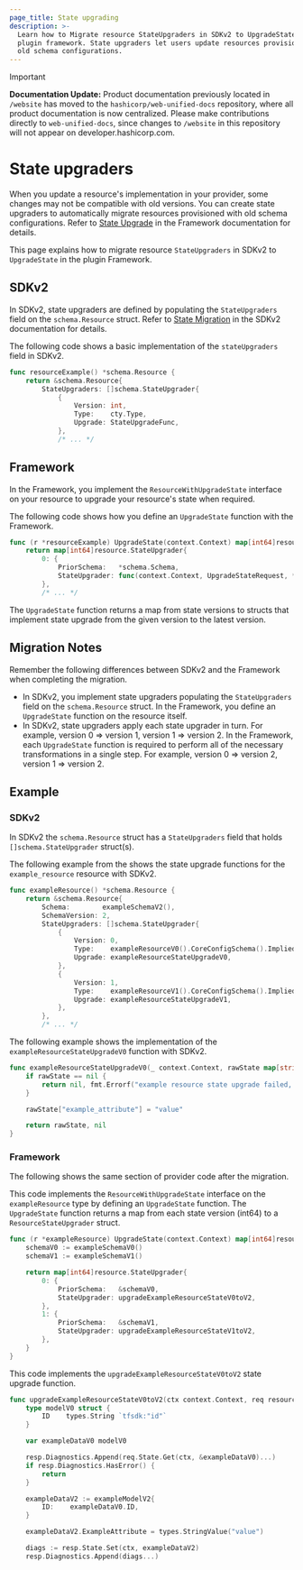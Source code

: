 ```yaml
---
page_title: State upgrading
description: >-
  Learn how to Migrate resource StateUpgraders in SDKv2 to UpgradeState in the
  plugin framework. State upgraders let users update resources provisioned with
  old schema configurations.
---
```


> [!IMPORTANT]  
> **Documentation Update:** Product documentation previously located in `/website` has moved to the `hashicorp/web-unified-docs` repository, where all product documentation is now centralized. Please make contributions directly to `web-unified-docs`, since changes to `/website` in this repository will not appear on developer.hashicorp.com.

# State upgraders

When you update a resource's implementation in your provider, some changes may not be compatible with old versions. You
can create state upgraders to automatically migrate resources provisioned with old schema configurations. Refer to
[State Upgrade](/terraform/plugin/framework/resources/state-upgrade) in the Framework documentation for details.

This page explains how to migrate resource `StateUpgraders` in SDKv2 to `UpgradeState` in the plugin Framework.

## SDKv2

In SDKv2, state upgraders are defined by populating the `StateUpgraders` field on the `schema.Resource` struct. Refer
to [State Migration](/terraform/plugin/sdkv2/resources/state-migration) in the SDKv2 documentation for details.

The following code shows a basic implementation of the `stateUpgraders` field in SDKv2.

```go
func resourceExample() *schema.Resource {
    return &schema.Resource{
        StateUpgraders: []schema.StateUpgrader{
            {
                Version: int,
                Type:    cty.Type,
                Upgrade: StateUpgradeFunc,
            },
            /* ... */
```

## Framework

In the Framework, you implement the `ResourceWithUpgradeState` interface on your resource to upgrade your
resource's state when required.

The following code shows how you define an `UpgradeState` function with the Framework.

```go
func (r *resourceExample) UpgradeState(context.Context) map[int64]resource.StateUpgrader {
    return map[int64]resource.StateUpgrader{
        0: {
            PriorSchema:   *schema.Schema,
            StateUpgrader: func(context.Context, UpgradeStateRequest, *UpgradeStateResponse),
        },
        /* ... */
```

The `UpgradeState` function returns a map from state versions to structs that implement state upgrade from the given
version to the latest version.

## Migration Notes

Remember the following differences between SDKv2 and the Framework when completing the migration.

- In SDKv2, you implement state upgraders populating the `StateUpgraders` field on the `schema.Resource` struct. In the
Framework, you define an `UpgradeState` function on the resource itself.
- In SDKv2, state upgraders apply each state upgrader in turn. For example, version 0 => version 1, version 1 =>
version 2. In the Framework, each `UpgradeState` function is required to perform all of the necessary transformations in
a single step. For example, version 0 => version 2, version 1 => version 2.

## Example

### SDKv2

In SDKv2 the `schema.Resource` struct has a `StateUpgraders` field that holds `[]schema.StateUpgrader` struct(s).

The following example from the shows the state upgrade functions for the `example_resource`
resource with SDKv2.

```go
func exampleResource() *schema.Resource {
    return &schema.Resource{
        Schema:        exampleSchemaV2(),
        SchemaVersion: 2,
        StateUpgraders: []schema.StateUpgrader{
            {
                Version: 0,
                Type:    exampleResourceV0().CoreConfigSchema().ImpliedType(),
                Upgrade: exampleResourceStateUpgradeV0,
            },
            {
                Version: 1,
                Type:    exampleResourceV1().CoreConfigSchema().ImpliedType(),
                Upgrade: exampleResourceStateUpgradeV1,
            },
        },
        /* ... */
```

The following example shows the implementation of the `exampleResourceStateUpgradeV0` function with SDKv2.

```go
func exampleResourceStateUpgradeV0(_ context.Context, rawState map[string]interface{}, _ interface{}) (map[string]interface{}, error) {
    if rawState == nil {
        return nil, fmt.Errorf("example resource state upgrade failed, state is nil")
    }

    rawState["example_attribute"] = "value"

    return rawState, nil
}
```

### Framework

The following shows the same section of provider code after the migration.

This code implements the `ResourceWithUpgradeState` interface on the `exampleResource` type by defining an
`UpgradeState` function. The `UpgradeState` function returns a map from each state version (int64) to a
`ResourceStateUpgrader` struct.

```go
func (r *exampleResource) UpgradeState(context.Context) map[int64]resource.StateUpgrader {
    schemaV0 := exampleSchemaV0()
    schemaV1 := exampleSchemaV1()

    return map[int64]resource.StateUpgrader{
        0: {
            PriorSchema:   &schemaV0,
            StateUpgrader: upgradeExampleResourceStateV0toV2,
        },
        1: {
            PriorSchema:   &schemaV1,
            StateUpgrader: upgradeExampleResourceStateV1toV2,
        },
    }
}
```

This code implements the `upgradeExampleResourceStateV0toV2` state upgrade function.

```go
func upgradeExampleResourceStateV0toV2(ctx context.Context, req resource.UpgradeStateRequest, resp *resource.UpgradeStateResponse) {
	type modelV0 struct {
		ID    types.String `tfsdk:"id"`
	}

	var exampleDataV0 modelV0

	resp.Diagnostics.Append(req.State.Get(ctx, &exampleDataV0)...)
	if resp.Diagnostics.HasError() {
		return
	}

	exampleDataV2 := exampleModelV2{
		ID:    exampleDataV0.ID,
	}

	exampleDataV2.ExampleAttribute = types.StringValue("value")

	diags := resp.State.Set(ctx, exampleDataV2)
	resp.Diagnostics.Append(diags...)
```
